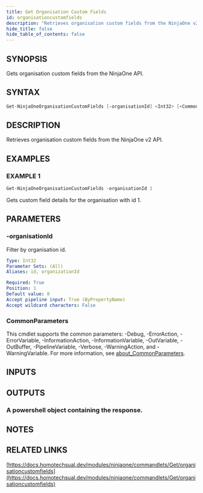 ```yaml
---
title: Get Organisation Custom Fields
id: organisationcustomfields
description: "Retrieves organisation custom fields from the NinjaOne v2 API."
hide_title: false
hide_table_of_contents: false
---
```


## SYNOPSIS

Gets organisation custom fields from the NinjaOne API.

## SYNTAX

```powershell
Get-NinjaOneOrganisationCustomFields [-organisationId] <Int32> [<CommonParameters>]
```

## DESCRIPTION

Retrieves organisation custom fields from the NinjaOne v2 API.

## EXAMPLES

### EXAMPLE 1

```powershell
Get-NinjaOneOrganisationCustomFields -organisationId 1
```

Gets custom field details for the organisation with id 1.

## PARAMETERS

### -organisationId

Filter by organisation id.

```yaml
Type: Int32
Parameter Sets: (All)
Aliases: id, organizationId

Required: True
Position: 1
Default value: 0
Accept pipeline input: True (ByPropertyName)
Accept wildcard characters: False
```

### CommonParameters

This cmdlet supports the common parameters: -Debug, -ErrorAction, -ErrorVariable, -InformationAction, -InformationVariable, -OutVariable, -OutBuffer, -PipelineVariable, -Verbose, -WarningAction, and -WarningVariable. For more information, see [about_CommonParameters](http://go.microsoft.com/fwlink/?LinkID=113216).

## INPUTS

## OUTPUTS

### A powershell object containing the response.

## NOTES

## RELATED LINKS

[https://docs.homotechsual.dev/modules/ninjaone/commandlets/Get/organisationcustomfields](https://docs.homotechsual.dev/modules/ninjaone/commandlets/Get/organisationcustomfields)
